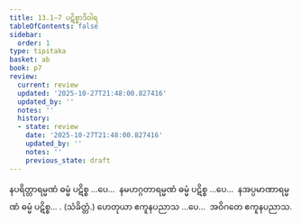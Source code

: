 ```yaml
---
title: 13.1–7 ပဋိစ္စာဒိဝါရ
tableOfContents: false
sidebar:
  order: 1
type: tipitaka
basket: ab
book: p7
review:
  current: review
  updated: '2025-10-27T21:48:00.827416'
  updated_by: ''
  notes: ''
  history:
  - state: review
    date: '2025-10-27T21:48:00.827416'
    updated_by: ''
    notes: ''
    previous_state: draft
---
```



<ReviewStatus review={frontmatter.review} showDetails={true} />

<HypothesisAnnotation frontmatter={frontmatter} />

<DynamicBreadcrumb />

<Division number="26" book="p7" e="ch" v="40" p="69">

<Paragraph number="55" book="p7">
နပရိတ္တာရမ္မဏံ ဓမ္မံ ပဋိစ္စ …ပေ…  နမဟဂ္ဂတာရမ္မဏံ ဓမ္မံ ပဋိစ္စ …ပေ…  နအပ္ပမာဏာရမ္မဏံ ဓမ္မံ ပဋိစ္စ… . (သံခိတ္တံ.)
</Paragraph>

<Paragraph number="56" book="p7">
ဟေတုယာ ဧကူနပညာသ …ပေ…  အဝိဂတေ ဧကူနပညာသ.
</Paragraph>
</Division>